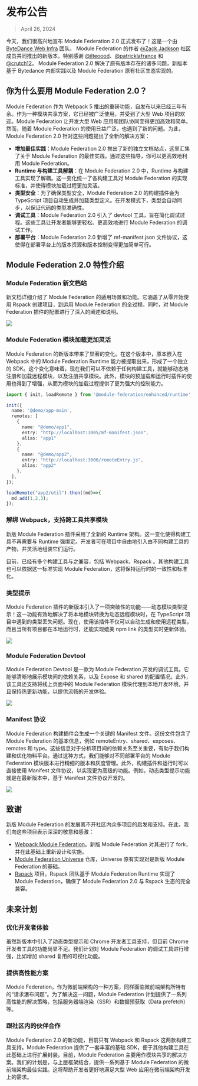# 发布公告

> April 26, 2024

今天，我们很高兴地宣布 Module Federation 2.0 正式发布了！这是一个由 [ByteDance Web Infra](https://github.com/web-infra-dev) 团队、 Module Federation 的作者 [@Zack Jackson](https://github.com/ScriptedAlchemy) 社区成员共同推出的新版本。特别感谢 [@ilteoood](https://github.com/ilteoood)、[@patricklafrance](https://github.com/patricklafrance) 和 [@crutch12](https://github.com/crutch12)。
Module Federation 2.0 解决了原有版本存在的诸多问题，新版本基于 Bytedance 内部实践以及 Module Federation 原有社区生态实现的。



<AnnouncementVideo customWidthScale={0.5} />


## 你为什么要用 Module Federation 2.0？

Module Federation 作为 Webpack 5 推出的重磅功能，自发布以来已经三年有余。作为一种模块共享方案，它已经被广泛使用，并受到了大型 Web 项目的欢迎。Module Federation 让开发大型 Web 应用和团队协同变得更加高效和简单。然而，随着 Module Federation 的使用日益广泛，也遇到了新的问题。为此，Module Federation 2.0 针对这些问题提出了全新的解决方案：

- **增加最佳实践**：Module Federation 2.0 推出了新的独立文档站点，这里汇集了关于 Module Federation 的最佳实践。通过这些指导，你可以更高效地利用 Module Federation。
- **Runtime 与构建工具解耦**：在 Module Federation 2.0 中，Runtime 与构建工具实现了解耦。这一变化统一了各构建工具对 Module Federation 的实现标准，并使得模块加载过程更加灵活。
- **类型安全**：为了确保类型安全，Module Federation 2.0 的构建插件会为 TypeScript 项目自动生成并加载类型定义。在开发模式下，类型会自动同步，以保证代码的类型准确性。
- **调试工具**：Module Federation 2.0 引入了 devtool 工具，旨在简化调试过程。这些工具让开发者能够更轻松、更高效地进行 Module Federation 的调试工作。
- **部署平台**：Module Federation 2.0 新增了 mf-manifest.json 文件协议，这使得在部署平台上的版本资源和版本控制变得更加简单可行。



## Module Federation 2.0 特性介绍

### Module Federation 新文档站

新文档详细介绍了 Module Federation 的适用场景和功能。它涵盖了从零开始使用 Rspack 创建项目，到运用 Module Federation 的全过程。同时，对 Module Federation 插件的配置进行了深入的阐述和说明。

![](@public/blog/announcement/module-federation-doc.png)

### Module Federation 模块加载更加灵活

Module Federation 的新版本带来了显著的变化。在这个版本中，原本嵌入在 Webpack 中的 Module Federation Runtime 能力被提取出来，形成了一个独立的 SDK。这个变化意味着，现在我们可以不依赖于任何构建工具，就能够动态地注册和加载远程模块，以及注册共享模块。此外，模块的预加载和运行时插件的使用也得到了增强，从而为模块的加载过程提供了更为强大的控制能力。

```ts
import { init, loadRemote } from '@module-federation/enhanced/runtime';

init({
  name: '@demo/app-main',
  remotes: [
    {
      name: "@demo/app1",
      entry: "http://localhost:3005/mf-manifest.json",
      alias: "app1"
    },
    {
      name: "@demo/app2",
      entry: "http://localhost:3006/remoteEntry.js",
      alias: "app2"
    },
  ],
});

loadRemote("app2/util").then((md)=>{
  md.add(1,2,3);
});
```

### 解绑 Webpack，支持跨工具共享模块


新版 Module Federation 插件采用了全新的 Runtime 架构。这一变化使得构建工具不再需要与 Runtime 强绑定。开发者可在项目中自由地引入由不同构建工具的产物，并灵活地组装它们运行。

目前，已经有多个构建工具与之兼容，包括 Webpack、Rspack 。其他构建工具也可以依据这一标准实现 Module Federation，这将保持运行时的一致性和标准化。

### 类型提示

Module Federation 插件的新版本引入了一项突破性的功能——动态模块类型提示！这一功能有效地解决了将本地模块转换为动态远程模块时，在 TypeScript 项目中遇到的类型丢失问题。现在，使用该插件不仅可以自动生成和使用远程类型，而且当所有项目都在本地运行时，还能实现媲美 npm link 的类型实时更新体验。

![](https://module-federation-assest.netlify.app/document/announcement/blog/announcement/demo-type-hint.gif)

### Module Federation Devtool

Module Federation Devtool 是一款为 Module Federation 开发的调试工具。它能够清晰地展示模块间的依赖关系，以及 Expose 和 shared 的配置情况。此外，该工具还支持将线上页面中的 Module Federation 模块代理到本地开发环境，并且保持热更新功能，以提供流畅的开发体验。


![](https://module-federation-assest.netlify.app/document/announcement/blog/announcement/chrome-devtool-display.gif)

### Manifest 协议

Module Federation 构建插件会生成一个关键的 Manifest 文件。这份文件包含了 Module Federation 的基本信息，例如 remoteEntry、shared、exposes、remotes 和 type。这些信息对于分析项目间的依赖关系至关重要，有助于我们构建和优化物料平台。通过这种方式，我们能够对不同部署平台的 Module Federation 模块版本进行精细的版本和灰度管理。此外，构建插件和运行时可以直接使用 Manifest 文件协议，以实现更为高级的功能。例如，动态类型提示功能就是在最新版本中，基于 Manifest 文件协议开发的。


![](https://module-federation-assest.netlify.app/document/announcement/blog/announcement/manifest-file.gif)

## 致谢

新版 Module Federation 的发展离不开社区内众多项目的启发和支持。在此，我们向这些项目表示深深的敬意和感激：

- [Webpack Module Federation](https://webpack.js.org/concepts/module-federation/)。新版 Module Federation 对其进行了 fork，并在此基础上重新设计和实施。
- [Module Federation Universe](https://github.com/module-federation/core) 仓库，Universe 原有实现对是新版 Module Federation 的基础。
- [Rspack](https://github.com/web-infra-dev/rspack) 项目。Rspack 团队基于 Module Federation Runtime 实现了 Module Federation，确保了 Module Federation 2.0 与 Rspack 生态的完全兼容。


## 未来计划

### 优化开发者体验

虽然新版本中引入了动态类型提示和 Chrome 开发者工具支持，但目前 Chrome 开发者工具的功能尚显不足。我们计划对 Module Federation 的调试工具进行增强，比如增加 shared 复用的可视化功能。

### 提供高性能方案

Module Federation，作为微前端架构的一种方案，同样面临微前端架构所特有的“请求瀑布问题”。为了解决这一问题，Module Federation 计划提供了一系列高性能的解决策略，包括服务器端渲染（SSR）和数据预获取（Data prefetch）等。

### 跟社区内的伙伴合作

Module Federation 2.0 的新功能，目前只有 Webpack 和 Rspack 这两款构建工具支持。Module Federation 提供了一套丰富的基础 SDK，便于其他构建工具在此基础上进行扩展封装。目前，Module Federation 主要用作模块共享的解决方案。我们的计划是，与上层框架结合，提供一系列基于 Module Federation 的微前端架构最佳实践。这将帮助开发者更好地满足大型 Web 应用在微前端架构开发上的需求。
